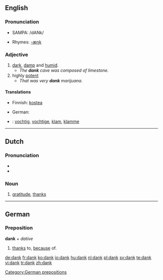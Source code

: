 {{see|Dank}}
==English==

===Pronunciation===
* {{US}} SAMPA: /dANk/
* Rhymes: [[Rhymes:English:-æŋk|-æŋk]]

===Adjective===
{{en-adj|dank|er}}

# [[dark]], [[damp]] and [[humid]].
#* ''The '''dank''' cave was composed of limestone.''
# highly [[potent]]
#* ''That was very '''dank''' marijuana.''

====Translations====
{{trans-top|dark, damp and humid}}
* Finnish: [[kostea]]
{{trans-mid}}
* German: {{t+|de|feucht}}
{{trans-bottom}}

{{trans-top|highly potent}}
{{trans-mid}}
{{trans-bottom}}

{{checktrans-top}}
* {{ttbc|Dutch}}: [[vochtig]], [[vochtige]], [[klam]], [[klamme]]
{{checktrans-mid}}
{{checktrans-bottom}}

----

==Dutch==

===Pronunciation===
* {{IPA|[dɑŋk]|lang=nl}}
* {{audio|Nl-dank.ogg|audio}}

===Noun===
{{infl|nl|noun|g=m}}

# [[gratitude]], [[thanks]]

----

==German==

===Preposition===
'''dank''' + ''dative''

# [[thanks]] to, [[because]] of.

[[Category:German prepositions]]

[[de:dank]]
[[fr:dank]]
[[ko:dank]]
[[io:dank]]
[[hu:dank]]
[[nl:dank]]
[[pl:dank]]
[[sv:dank]]
[[te:dank]]
[[vi:dank]]
[[tr:dank]]
[[zh:dank]]